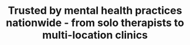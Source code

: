 ---
title: Trusted by mental health practices nationwide - from solo therapists to multi-location clinics
images:
  - "/assets/img/th-1/brand-1.png"
  - "/assets/img/th-1/brand-2.png"
  - "/assets/img/th-1/brand-3.png"
  - "/assets/img/th-1/brand-4.png"
  - "/assets/img/th-1/brand-5.png"
  - "/assets/img/th-1/brand-1.png"
  - "/assets/img/th-1/brand-2.png"
  - "/assets/img/th-1/brand-3.png"
  - "/assets/img/th-1/brand-4.png"
  - "/assets/img/th-1/brand-5.png"
---